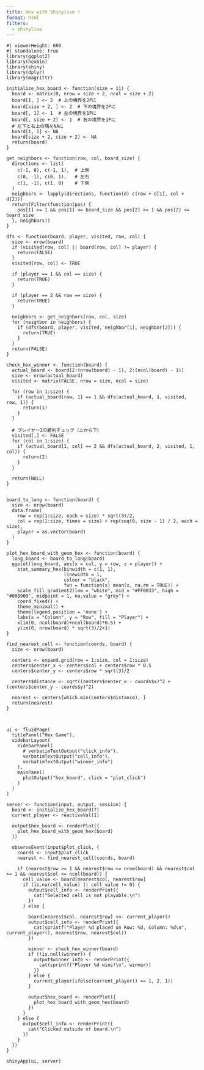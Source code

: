```yaml
---
title: Hex with Shinylive !
format: html
filters:
  - shinylive
---
```

:::{.column-page}
```shinylive-r
#| viewerHeight: 600
#| standalone: true
library(ggplot2)
library(hexbin)
library(shiny)
library(dplyr)
library(magrittr)

initialize_hex_board <- function(size = 11) {
  board <- matrix(0, nrow = size + 2, ncol = size + 2)
  board[1, ] <- 2  # 上の境界を2Pに
  board[size + 2, ] <- 2  # 下の境界を2Pに
  board[, 1] <- 1  # 左の境界を1Pに
  board[, size + 2] <- 1  # 右の境界を1Pに
  # 左下と右上の隅をNAに
  board[1, 1] <- NA
  board[size + 2, size + 2] <- NA
  return(board)
}

get_neighbors <- function(row, col, board_size) {
  directions <- list(
    c(-1, 0), c(-1, 1),  # 上側
    c(0, -1), c(0, 1),   # 左右
    c(1, -1), c(1, 0)    # 下側
  )
  neighbors <- lapply(directions, function(d) c(row + d[1], col + d[2]))
  return(Filter(function(pos) {
    pos[1] >= 1 && pos[1] <= board_size && pos[2] >= 1 && pos[2] <= board_size
  }, neighbors))
}

dfs <- function(board, player, visited, row, col) {
  size <- nrow(board)
  if (visited[row, col] || board[row, col] != player) {
    return(FALSE)
  }
  visited[row, col] <- TRUE
  
  if (player == 1 && col == size) {
    return(TRUE)
  }
  
  if (player == 2 && row == size) {
    return(TRUE)
  }
  
  neighbors <- get_neighbors(row, col, size)
  for (neighbor in neighbors) {
    if (dfs(board, player, visited, neighbor[1], neighbor[2])) {
      return(TRUE)
    }
  }
  return(FALSE)
}

check_hex_winner <- function(board) {
  actual_board <- board[2:(nrow(board) - 1), 2:(ncol(board) - 1)]
  size <- nrow(actual_board)
  visited <- matrix(FALSE, nrow = size, ncol = size)
  
  for (row in 1:size) {
    if (actual_board[row, 1] == 1 && dfs(actual_board, 1, visited, row, 1)) {
      return(1)
    }
  }
  
  # プレイヤー2の勝利チェック（上から下）
  visited[,] <- FALSE
  for (col in 1:size) {
    if (actual_board[1, col] == 2 && dfs(actual_board, 2, visited, 1, col)) {
      return(2)
    }
  }
  
  return(NULL)
}


board_to_long <- function(board) {
  size <- nrow(board)
  data.frame(
    row = rep(1:size, each = size) * sqrt(3)/2,
    col = rep(1:size, times = size) + rep(seq(0, size - 1) / 2, each = size),
    player = as.vector(board)
  )
}

plot_hex_board_with_geom_hex <- function(board) {
  long_board <- board_to_long(board)
  ggplot(long_board, aes(x = col, y = row, z = player)) +
    stat_summary_hex(binwidth = c(1, 1), 
                     linewidth = 1,
                     colour = "black",
                     fun = function(x) mean(x, na.rm = TRUE)) +
    scale_fill_gradient2(low = "white", mid = "#FF0033", high = "#00B900", midpoint = 1, na.value = "grey") +
    coord_fixed() +
    theme_minimal() +
    theme(legend.position = 'none') +
    labs(x = "Column", y = "Row", fill = "Player") +
    xlim(0, ncol(board)+ncol(board)*0.5) +
    ylim(0, nrow(board) * sqrt(3)/2+1)
}

find_nearest_cell <- function(coords, board) {
  size <- nrow(board)
  
  centers <- expand.grid(row = 1:size, col = 1:size)
  centers$center_x <- centers$col + centers$row * 0.5
  centers$center_y <- centers$row * sqrt(3)/2
  
  centers$distance <- sqrt((centers$center_x - coords$x)^2 + (centers$center_y - coords$y)^2)
  
  nearest <- centers[which.min(centers$distance), ]
  return(nearest)
}



ui <- fluidPage(
  titlePanel("Hex Game"),
  sidebarLayout(
    sidebarPanel(
      # verbatimTextOutput("click_info"),
      verbatimTextOutput("cell_info"),
      verbatimTextOutput("winner_info") 
    ),
    mainPanel(
      plotOutput("hex_board", click = "plot_click")
    )
  )
)

server <- function(input, output, session) {
  board <- initialize_hex_board(7)
  current_player <- reactiveVal(1)  
  
  output$hex_board <- renderPlot({
    plot_hex_board_with_geom_hex(board)
  })
  
  observeEvent(input$plot_click, {
    coords <- input$plot_click
    nearest <- find_nearest_cell(coords, board)
    
    if (nearest$row >= 1 && nearest$row <= nrow(board) && nearest$col >= 1 && nearest$col <= ncol(board)) {
      cell_value <- board[nearest$col, nearest$row]
      if (is.na(cell_value) || cell_value != 0) {
        output$cell_info <- renderPrint({
          cat("Selected cell is not playable.\n")
        })
      } else {
        
        board[nearest$col, nearest$row] <<- current_player()
        output$cell_info <- renderPrint({
          cat(sprintf("Player %d placed on Row: %d, Column: %d\n", current_player(), nearest$row, nearest$col))
        })
        
        winner <- check_hex_winner(board)
        if (!is.null(winner)) {
          output$winner_info <- renderPrint({
            cat(sprintf("Player %d wins!\n", winner))
          })
        } else {
          current_player(ifelse(current_player() == 1, 2, 1))
        }
        
        output$hex_board <- renderPlot({
          plot_hex_board_with_geom_hex(board)
        })
      }
    } else {
      output$cell_info <- renderPrint({
        cat("Clicked outside of board.\n")
      })
    }
  })
}

shinyApp(ui, server)
```

:::